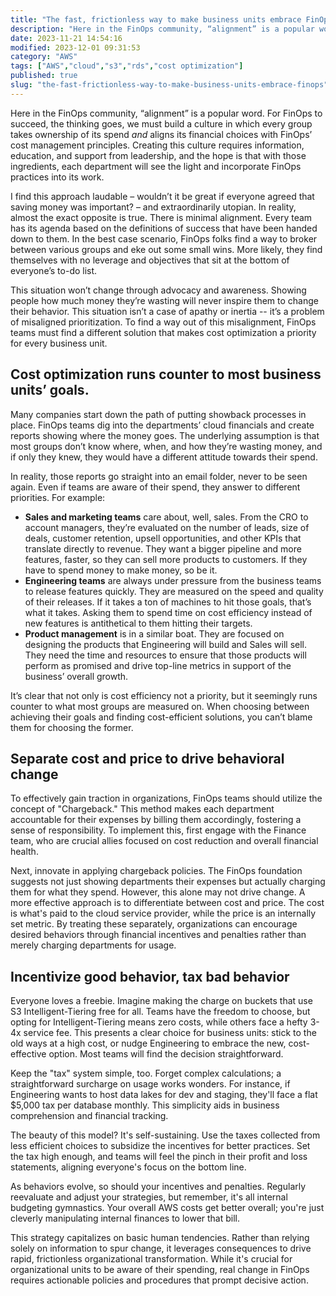 ```yaml
---
title: "The fast, frictionless way to make business units embrace FinOps"
description: "Here in the FinOps community, “alignment” is a popular word. For FinOps to succeed, the thinking goes, we must build a culture in which every group takes owners..."
date: 2023-11-21 14:54:16
modified: 2023-12-01 09:31:53
category: "AWS"
tags: ["AWS","cloud","s3","rds","cost optimization"]
published: true
slug: "the-fast-frictionless-way-to-make-business-units-embrace-finops"
---
```


Here in the FinOps community, “alignment” is a popular word. For FinOps to succeed, the thinking goes, we must build a culture in which every group takes ownership of its spend _and_ aligns its financial choices with FinOps’ cost management principles. Creating this culture requires information, education, and support from leadership, and the hope is that with those ingredients, each department will see the light and incorporate FinOps practices into its work. 

I find this approach laudable – wouldn’t it be great if everyone agreed that saving money was important? – and extraordinarily utopian. In reality, almost the exact opposite is true. There is minimal alignment. Every team has its agenda based on the definitions of success that have been handed down to them. In the best case scenario, FinOps folks find a way to broker between various groups and eke out some small wins. More likely, they find themselves with no leverage and objectives that sit at the bottom of everyone’s to-do list. 

This situation won’t change through advocacy and awareness. Showing people how much money they’re wasting will never inspire them to change their behavior. This situation isn’t a case of apathy or inertia -- it’s a problem of misaligned prioritization. To find a way out of this misalignment, FinOps teams must find a different solution that makes cost optimization a priority for every business unit.

## Cost optimization runs counter to most business units’ goals.

Many companies start down the path of putting showback processes in place. FinOps teams dig into the departments’ cloud financials and create reports showing where the money goes. The underlying assumption is that most groups don’t know where, when, and how they’re wasting money, and if only they knew, they would have a different attitude towards their spend.

In reality, those reports go straight into an email folder, never to be seen again. Even if teams are aware of their spend, they answer to different priorities. For example:

-   **Sales and marketing teams** care about, well, sales. From the CRO to account managers, they’re evaluated on the number of leads, size of deals, customer retention, upsell opportunities, and other KPIs that translate directly to revenue. They want a bigger pipeline and more features, faster, so they can sell more products to customers. If they have to spend money to make money, so be it.
-   **Engineering teams** are always under pressure from the business teams to release features quickly. They are measured on the speed and quality of their releases. If it takes a ton of machines to hit those goals, that’s what it takes. Asking them to spend time on cost efficiency instead of new features is antithetical to them hitting their targets. 
-   **Product management** is in a similar boat. They are focused on designing the products that Engineering will build and Sales will sell. They need the time and resources to ensure that those products will perform as promised and drive top-line metrics in support of the business’ overall growth. 

It’s clear that not only is cost efficiency not a priority, but it seemingly runs counter to what most groups are measured on. When choosing between achieving their goals and finding cost-efficient solutions, you can’t blame them for choosing the former.

## Separate cost and price to drive behavioral change

To effectively gain traction in organizations, FinOps teams should utilize the concept of "Chargeback." This method makes each department accountable for their expenses by billing them accordingly, fostering a sense of responsibility. To implement this, first engage with the Finance team, who are crucial allies focused on cost reduction and overall financial health.

Next, innovate in applying chargeback policies. The FinOps foundation suggests not just showing departments their expenses but actually charging them for what they spend. However, this alone may not drive change. A more effective approach is to differentiate between cost and price. The cost is what's paid to the cloud service provider, while the price is an internally set metric. By treating these separately, organizations can encourage desired behaviors through financial incentives and penalties rather than merely charging departments for usage.

## Incentivize good behavior, tax bad behavior

Everyone loves a freebie. Imagine making the charge on buckets that use S3 Intelligent-Tiering free for all. Teams have the freedom to choose, but opting for Intelligent-Tiering means zero costs, while others face a hefty 3-4x service fee. This presents a clear choice for business units: stick to the old ways at a high cost, or nudge Engineering to embrace the new, cost-effective option. Most teams will find the decision straightforward.

Keep the "tax" system simple, too. Forget complex calculations; a straightforward surcharge on usage works wonders. For instance, if Engineering wants to host data lakes for dev and staging, they'll face a flat $5,000 tax per database monthly. This simplicity aids in business comprehension and financial tracking.

The beauty of this model? It's self-sustaining. Use the taxes collected from less efficient choices to subsidize the incentives for better practices. Set the tax high enough, and teams will feel the pinch in their profit and loss statements, aligning everyone's focus on the bottom line.

As behaviors evolve, so should your incentives and penalties. Regularly reevaluate and adjust your strategies, but remember, it's all internal budgeting gymnastics. Your overall AWS costs get better overall; you're just cleverly manipulating internal finances to lower that bill.

This strategy capitalizes on basic human tendencies. Rather than relying solely on information to spur change, it leverages consequences to drive rapid, frictionless organizational transformation. While it's crucial for organizational units to be aware of their spending, real change in FinOps requires actionable policies and procedures that prompt decisive action.
